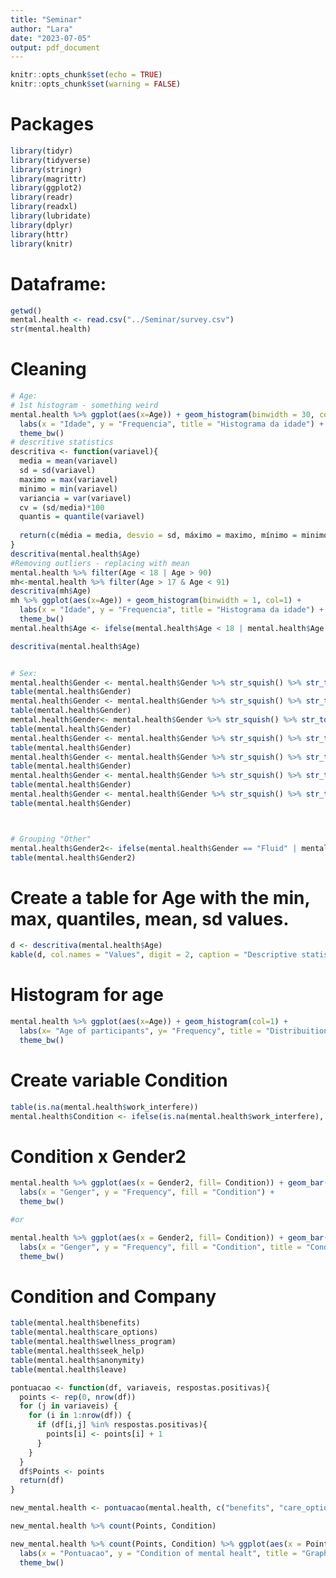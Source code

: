 ```yaml
---
title: "Seminar"
author: "Lara"
date: "2023-07-05"
output: pdf_document
---
```


```r
knitr::opts_chunk$set(echo = TRUE)
knitr::opts_chunk$set(warning = FALSE)
```
# Packages
```r
library(tidyr)
library(tidyverse)
library(stringr)
library(magrittr)
library(ggplot2)
library(readr)
library(readxl)
library(lubridate)
library(dplyr)
library(httr)
library(knitr)
```
# Dataframe:
```r
getwd()
mental.health <- read.csv("../Seminar/survey.csv")
str(mental.health)
```
# Cleaning
```r
# Age:
# 1st histogram - something weird
mental.health %>% ggplot(aes(x=Age)) + geom_histogram(binwidth = 30, col=1) +
  labs(x = "Idade", y = "Frequencia", title = "Histograma da idade") +
  theme_bw()
# descritive statistics
descritiva <- function(variavel){
  media = mean(variavel)
  sd = sd(variavel)
  maximo = max(variavel)
  minimo = min(variavel)
  variancia = var(variavel)
  cv = (sd/media)*100
  quantis = quantile(variavel)
  
  return(c(média = media, desvio = sd, máximo = maximo, mínimo = minimo, variância = variancia, CV = cv, quartis = quantis))
}
descritiva(mental.health$Age)
#Removing outliers - replacing with mean
mental.health %>% filter(Age < 18 | Age > 90)
mh<-mental.health %>% filter(Age > 17 & Age < 91)
descritiva(mh$Age)
mh %>% ggplot(aes(x=Age)) + geom_histogram(binwidth = 1, col=1) +
  labs(x = "Idade", y = "Frequencia", title = "Histograma da idade") +
  theme_bw()
mental.health$Age <- ifelse(mental.health$Age < 18 | mental.health$Age > 90, 32.076739, mental.health$Age)

descritiva(mental.health$Age)


# Sex:
mental.health$Gender <- mental.health$Gender %>% str_squish() %>% str_to_title() %>% str_remove_all(pattern = "\\-|\\(|\\)|\\/")
table(mental.health$Gender)
mental.health$Gender <- mental.health$Gender %>% str_squish() %>% str_to_title() %>% str_replace_all(pattern = "^.*Trans.*$", replacement = "Transgender")
table(mental.health$Gender)
mental.health$Gender<- mental.health$Gender %>% str_squish() %>% str_to_title() %>% str_replace_all(pattern = "^.*Queer.*$|^.*queer.*$", replacement = "Gender-Queer")
table(mental.health$Gender)
mental.health$Gender <- mental.health$Gender %>% str_squish() %>% str_to_title() %>% str_replace(pattern = "^Female$|^Femail$|^Femake$|^F$|^.*Female.*$|^.*femme.*$", replacement = "Woman")
table(mental.health$Gender)
mental.health$Gender <- mental.health$Gender %>% str_squish() %>% str_to_title() %>% str_replace(pattern = "^Enby$|^Nonbinary$", replacement = "Non-binary")
table(mental.health$Gender)
mental.health$Gender <- mental.health$Gender %>% str_squish() %>% str_to_title() %>% str_replace(pattern = "^Male$|^Mail$|^Make$|^Male$|^Maile$|^M$|^Malr$|^Mal$|^Msle$|^Malr$|^.*Man.*$|^.*Cis.*$", replacement = "Man")
table(mental.health$Gender)
mental.health$Gender <- mental.health$Gender %>% str_squish() %>% str_to_title() %>% str_replace(pattern = "^A Little About You$|^All$|^Guy.*$|^Maleish$|^Nah$|^P$|^Agender$|^Androgyne$|^Neuter$|^.*Male.*$", replacement = "Other")
table(mental.health$Gender)



# Grouping "Other"
mental.health$Gender2<- ifelse(mental.health$Gender == "Fluid" | mental.health$Gender == "Gender-Queer" | mental.health$Gender == "Non-Binary"| mental.health$Gender == "Transgender" | mental.health$Gender == "Other", "Others", mental.health$Gender)
table(mental.health$Gender2)
```

# Create a table for Age with the min, max, quantiles, mean, sd values.
```r
d <- descritiva(mental.health$Age)
kable(d, col.names = "Values", digit = 2, caption = "Descriptive statistics for age")
```
# Histogram for age
```r
mental.health %>% ggplot(aes(x=Age)) + geom_histogram(col=1) +
  labs(x= "Age of participants", y= "Frequency", title = "Distribuitions of age")+
  theme_bw()
```
# Create variable Condition
```r
table(is.na(mental.health$work_interfere))
mental.health$Condition <- ifelse(is.na(mental.health$work_interfere), "No", "Yes")
```
# Condition x Gender2
```r
mental.health %>% ggplot(aes(x = Gender2, fill= Condition)) + geom_bar() +
  labs(x = "Genger", y = "Frequency", fill = "Condition") +
  theme_bw()

#or

mental.health %>% ggplot(aes(x = Gender2, fill= Condition)) + geom_bar(position = "dodge") +
  labs(x = "Genger", y = "Frequency", fill = "Condition", title = "Condition of mental health by Gender") +
  theme_bw()
```
# Condition and Company
```r
table(mental.health$benefits)
table(mental.health$care_options)
table(mental.health$wellness_program)
table(mental.health$seek_help)
table(mental.health$anonymity)
table(mental.health$leave)

pontuacao <- function(df, variaveis, respostas.positivas){
  points <- rep(0, nrow(df))
  for (j in variaveis) {
    for (i in 1:nrow(df)) {
      if (df[i,j] %in% respostas.positivas){
        points[i] <- points[i] + 1
      }
    }
  }
  df$Points <- points
  return(df)
}

new_mental.health <- pontuacao(mental.health, c("benefits", "care_options", "wellness_program", "seek_help", "anonymity", "leave"), c("Yes", "Somewhat easy", "Very easy"))

new_mental.health %>% count(Points, Condition) 

new_mental.health %>% count(Points, Condition) %>% ggplot(aes(x = Points, y = Condition)) + geom_tile(aes(fill = n)) +
  labs(x = "Pontuacao", y = "Condition of mental healt", title = "Graph") +
  theme_bw()

```


```r

```

```r

```


```r

```

```r

```










